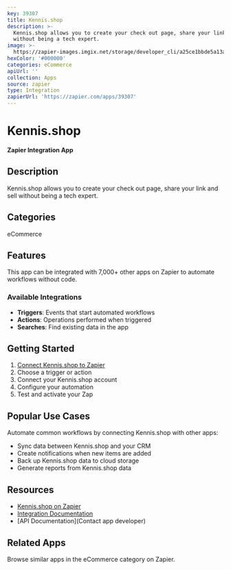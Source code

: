 ```yaml
---
key: 39307
title: Kennis.shop
description: >-
  Kennis.shop allows you to create your check out page, share your link and sell
  without being a tech expert.
image: >-
  https://zapier-images.imgix.net/storage/developer_cli/a25ce1bbde5a13a57af07566d40d67f7.png?auto=format%2Ccompress&ixlib=python-3.0.0&q=50
hexColor: '#000000'
categories: eCommerce
apiUrl: ''
collection: Apps
source: zapier
type: Integration
zapierUrl: 'https://zapier.com/apps/39307'
---
```

# Kennis.shop

**Zapier Integration App**

## Description

Kennis.shop allows you to create your check out page, share your link and sell without being a tech expert.

## Categories

eCommerce

## Features

This app can be integrated with 7,000+ other apps on Zapier to automate workflows without code.

### Available Integrations

- **Triggers**: Events that start automated workflows
- **Actions**: Operations performed when triggered
- **Searches**: Find existing data in the app

## Getting Started

1. [Connect Kennis.shop to Zapier](https://zapier.com/apps/39307)
2. Choose a trigger or action
3. Connect your Kennis.shop account
4. Configure your automation
5. Test and activate your Zap

## Popular Use Cases

Automate common workflows by connecting Kennis.shop with other apps:

- Sync data between Kennis.shop and your CRM
- Create notifications when new items are added
- Back up Kennis.shop data to cloud storage
- Generate reports from Kennis.shop data

## Resources

- [Kennis.shop on Zapier](https://zapier.com/apps/39307)
- [Integration Documentation](https://zapier.com/apps/39307/integrations)
- [API Documentation](Contact app developer)

## Related Apps

Browse similar apps in the eCommerce category on Zapier.
